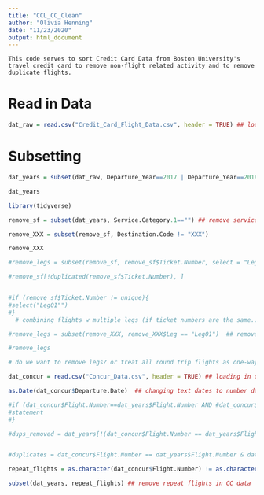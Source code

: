 ```yaml
---
title: "CCL_CC_Clean"
author: "Olivia Henning"
date: "11/23/2020"
output: html_document
---
```


```
This code serves to sort Credit Card Data from Boston University's travel credit card to remove non-flight related activity and to remove duplicate flights.
```

# Read in Data

```r
dat_raw = read.csv("Credit_Card_Flight_Data.csv", header = TRUE) ## loading in data

```

# Subsetting

```r
dat_years = subset(dat_raw, Departure_Year==2017 | Departure_Year==2018 | Departure_Year==2019, select=c(Leg:Service.Category.1))  ##  subset 2017-2019 data

dat_years

```
```r
library(tidyverse)

remove_sf = subset(dat_years, Service.Category.1=="") ## remove service fees

remove_XXX = subset(remove_sf, Destination.Code != "XXX")

remove_XXX

```
```r
#remove_legs = subset(remove_sf, remove_sf$Ticket.Number, select = "Leg01")

#remove_sf[!duplicated(remove_sf$Ticket.Number), ]


#if (remove_sf$Ticket.Number != unique){
#select("Leg01"")
#}
  # combining flights w multiple legs (if ticket numbers are the same...)

#remove_legs = subset(remove_XXX, remove_XXX$Leg == "Leg01")  ## remove second legs

#remove_legs

# do we want to remove legs? or treat all round trip flights as one-way individual flights?
```

```r
dat_concur = read.csv("Concur_Data.csv", header = TRUE) ## loading in CONCUR data

as.Date(dat_concur$Departure.Date)  ## changing text dates to number dates

#if (dat_concur$Flight.Number==dat_years$Flight.Number AND #dat_concur$Departure.Station.Code==dat_years$Origination.Airport.CD) {
#statement
#}  

#dups_removed = dat_years[!(dat_concur$Flight.Number == dat_years$Flight.Number & dat_concur$Arrival.Station.Code == dat_years$Destination.Code),]


#duplicates = dat_concur$Flight.Number == dat_years$Flight.Number & dat_concur$Arrival.Station.Code == dat_years$Destination.Code

repeat_flights = as.character(dat_concur$Flight.Number) != as.character(dat_years$Flight.Number) & as.character(dat_concur$Arrival.Station.Code) != as.character(dat_years$Destination.Code) & as.Date(dat_concur$Departure.Date) != as.Date(dat_years$Departure.Date)

subset(dat_years, repeat_flights) ## remove repeat flights in CC data



```




